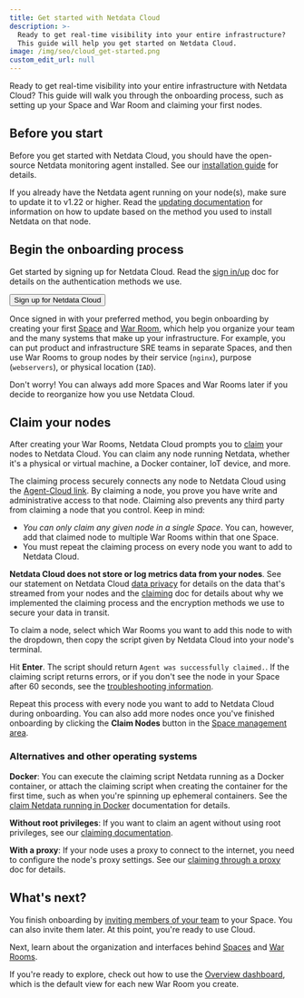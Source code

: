 ```yaml
---
title: Get started with Netdata Cloud
description: >-
  Ready to get real-time visibility into your entire infrastructure? 
  This guide will help you get started on Netdata Cloud.
image: /img/seo/cloud_get-started.png
custom_edit_url: null
---
```



Ready to get real-time visibility into your entire infrastructure with Netdata Cloud? This guide will walk you through
the onboarding process, such as setting up your Space and War Room and claiming your first nodes.

## Before you start

Before you get started with Netdata Cloud, you should have the open-source Netdata monitoring agent installed. See our
[installation guide](/docs/get-started) for details.

If you already have the Netdata agent running on your node(s), make sure to update it to v1.22 or higher. Read the
[updating documentation](/docs/agent/packaging/installer/update/) for information on how to update based on the method
you used to install Netdata on that node.

## Begin the onboarding process

Get started by signing up for Netdata Cloud. Read the [sign in/up](/docs/cloud/manage/sign-in) doc for details on the
authentication methods we use.

<Link to="https://app.netdata.cloud" className="group">
    <button className="relative text-text bg-gray-200 px-4 py-2 rounded">
        <span className="z-10 relative font-semibold group-hover:text-gray-100">Sign up for Netdata Cloud</span>
        <div className="opacity-0 group-hover:opacity-100 transition absolute z-0 inset-0 bg-gradient-to-r from-green to-green-lighter rounded"></div>
    </button>
</Link>

Once signed in with your preferred method, you begin onboarding by creating your first [Space](/docs/cloud/spaces) and
[War Room](/docs/cloud/war-rooms), which help you organize your team and the many systems that make up your
infrastructure. For example, you can put product and infrastructure SRE teams in separate Spaces, and then use War Rooms
to group nodes by their service (`nginx`), purpose (`webservers`), or physical location (`IAD`).

Don't worry! You can always add more Spaces and War Rooms later if you decide to reorganize how you use Netdata Cloud.

## Claim your nodes

After creating your War Rooms, Netdata Cloud prompts you to [claim](/docs/agent/claim) your nodes to Netdata Cloud. You
can claim any node running Netdata, whether it's a physical or virtual machine, a Docker container, IoT device, and
more. 

The claiming process securely connects any node to Netdata Cloud using the [Agent-Cloud link](/docs/agent/aclk). By
claiming a node, you prove you have write and administrative access to that node. Claiming also prevents any third party
from claiming a node that you control. Keep in mind:

- _You can only claim any given node in a single Space_. You can, however, add that claimed node to multiple War Rooms
  within that one Space.
- You must repeat the claiming process on every node you want to add to Netdata Cloud.

<Callout type="notice">

**Netdata Cloud does not store or log metrics data from your nodes**. See our statement on Netdata Cloud [data
privacy](/docs/agent/aclk/#data-privacy) for details on the data that's streamed from your nodes and the
[claiming](/docs/agent/claim) doc for details about why we implemented the claiming process and the encryption methods
we use to secure your data in transit. 

</Callout>

To claim a node, select which War Rooms you want to add this node to with the dropdown, then copy the script given by
Netdata Cloud into your node's terminal.

Hit **Enter**. The script should return `Agent was successfully claimed.`. If the claiming script returns errors, or if
you don't see the node in your Space after 60 seconds, see the [troubleshooting
information](/docs/agent/claim/#troubleshooting).

Repeat this process with every node you want to add to Netdata Cloud during onboarding. You can also add more nodes once
you've finished onboarding by clicking the **Claim Nodes** button in the [Space management
area](/docs/cloud/spaces/#manage-spaces).

### Alternatives and other operating systems

**Docker**: You can execute the claiming script Netdata running as a Docker container, or attach the claiming script
when creating the container for the first time, such as when you're spinning up ephemeral containers. See the [claim
Netdata running in Docker](/docs/agent/claim#claiming-an-agent-running-in-docker) documentation for details.

**Without root privileges**: If you want to claim an agent without using root privileges, see our [claiming
documentation](/docs/agent/claim#claim-an-agent-without-root-privileges).

**With a proxy**: If your node uses a proxy to connect to the internet, you need to configure the node's proxy settings.
See our [claiming through a proxy](/docs/agent/claim#claiming-through-a-proxy) doc for details.

## What's next?

You finish onboarding by [inviting members of your team](/docs/cloud/manage/invite-your-team) to your Space. You
can also invite them later. At this point, you're ready to use Cloud.

Next, learn about the organization and interfaces behind [Spaces](/docs/cloud/spaces) and [War
Rooms](/docs/cloud/war-rooms).

If you're ready to explore, check out how to use the [Overview dashboard](/docs/cloud/visualize/overview), which is the
default view for each new War Room you create.
